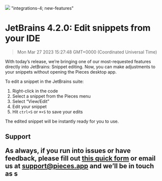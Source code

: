 ![](https://uploads-ssl.webflow.com/6143afec68f555387049efb3/630d8426d6df89467a9230ae_ezgif_com-gif-maker54_22e5ef23aa670c74e6e99ae83ece0b77_2000.png)
"integrations-4; new-features"
# JetBrains 4.2.0: Edit snippets from your IDE
> Mon Mar 27 2023 15:27:48 GMT+0000 (Coordinated Universal Time)
<p>With today’s release, we’re bringing one of our most-requested features directly into JetBrains: Snippet editing. Now, you can make adjustments to your snippets without opening the Pieces desktop app.<p.new.line><p>To edit a snippet in the JetBrains suite:<p.new.line><ol type="1"><li>Right-click in the code<li.new.line><li>Select a snippet from the Pieces menu<li.new.line><li>Select “View/Edit”<li.new.line><li>Edit your snippet<li.new.line><li>Hit <code>ctrl+S</code> or <code>⌘+S</code> to save your edits<li.new.line></ol><p>The edited snippet will be instantly ready for you to use.<p.new.line><h2 id="7e68d">Support<h2.new.line><p>As always, if you run into issues or have feedback, please fill out <a href="https://getpieces.typeform.com/to/mCjBSIjF" target="_blank" rel="noopener noreferrer">this quick form</a> or email us at <a href="mailto:support@pieces.app" target="_blank" rel="noopener noreferrer">support@pieces.app</a> and we’ll be in touch as s
